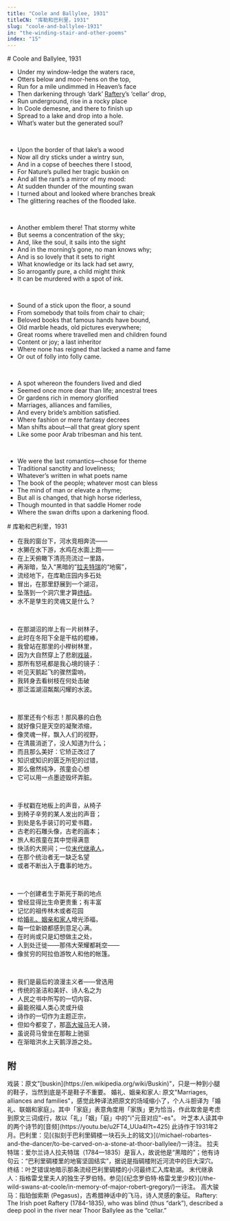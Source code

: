 ```yaml
---
title: "Coole and Ballylee, 1931"
titleCN: "库勒和巴利里，1931"
slug: "coole-and-ballylee-1931"
in: "the-winding-stair-and-other-poems"
index: "15"
---
```


<PoemContent>

<PoemSection>
# Coole and Ballylee, 1931

- Under my window-ledge the waters race,
- Otters below and moor-hens on the top,
- Run for a mile undimmed in Heaven’s face
- Then darkening through ‘dark’ [Raftery](#7)’s ‘cellar’ drop,
- Run underground, rise in a rocky place
- In Coole demesne, and there to finish up
- Spread to a lake and drop into a hole.
- What’s water but the generated soul?

<br />

- Upon the border of that lake’s a wood
- Now all dry sticks under a wintry sun,
- And in a copse of beeches there I stood,
- For Nature’s pulled her tragic buskin on
- And all the rant’s a mirror of my mood:
- At sudden thunder of the mounting swan
- I turned about and looked where branches break
- The glittering reaches of the flooded lake.

<br />

- Another emblem there! That stormy white
- But seems a concentration of the sky;
- And, like the soul, it sails into the sight
- And in the morning’s gone, no man knows why;
- And is so lovely that it sets to right
- What knowledge or its lack had set awry,
- So arrogantly pure, a child might think
- It can be murdered with a spot of ink.

<br />

- Sound of a stick upon the floor, a sound
- From somebody that toils from chair to chair;
- Beloved books that famous hands have bound,
- Old marble heads, old pictures everywhere;
- Great rooms where travelled men and children found
- Content or joy; a last inheritor
- Where none has reigned that lacked a name and fame
- Or out of folly into folly came.

<br />

- A spot whereon the founders lived and died
- Seemed once more dear than life; ancestral trees
- Or gardens rich in memory glorified
- Marriages, alliances and families,
- And every bride’s ambition satisfied.
- Where fashion or mere fantasy decrees
- Man shifts about—all that great glory spent
- Like some poor Arab tribesman and his tent.

<br />

- We were the last romantics—chose for theme
- Traditional sanctity and loveliness;
- Whatever’s written in what poets name
- The book of the people; whatever most can bless
- The mind of man or elevate a rhyme;
- But all is changed, that high horse riderless,
- Though mounted in that saddle Homer rode
- Where the swan drifts upon a darkening flood.
</PoemSection>

<PoemSection>
# 库勒和巴利里，1931 

- 在我的窗台下，河水竞相奔流——
- 水獭在水下游，水鸡在水面上跑——
- 在上天俯瞰下清亮亮流过一里路，
- 再渐暗，坠入“黑暗的”[拉夫特瑞](#3)的“地窖”，
- 流经地下，在库勒庄园内多石处
- 冒出，在那里舒展到一个湖沼，
- 坠落到一个洞穴里才算[终结](#4)。
- 水不是孳生的灵魂又是什么？

<br />

- 在那湖沼的岸上有一片树林子，
- 此时在冬阳下全是干枯的棍棒，
- 我曾站在那里的小榉树林里，
- 因为大自然穿上了悲剧[戏装](#1)，
- 那所有怒吼都是我心境的镜子：
- 听见天鹅起飞的骤然雷响，
- 我转身去看树枝在何处击破
- 那泛滥湖沼粼粼闪耀的水波。

<br />

- 那里还有个标志！那风暴的白色
- 就好像只是天空的凝聚浓缩，
- 像灵魂一样，飘入人们的视野，
- 在清晨消逝了，没人知道为什么；
- 而且那么美好：它矫正改过了
- 知识或知识的匮乏所犯的过错，
- 那么傲然纯净，孩童会心想
- 它可以用一点墨迹毁坏弄脏。

<br />

- 手杖戳在地板上的声音，从椅子
- 到椅子辛劳的某人发出的声音；
- 到处是名手装订的可爱书籍，
- 古老的石雕头像，古老的画本；
- 旅人和孩童在其中觉得满意
- 快活的大房间；一位[末代继承人](#5)，
- 在那个统治者无一缺乏名望
- 或者不断出入于蠢事的地方。

<br />

- 一个创建者生于斯死于斯的地点
- 曾经显得比生命更贵重；有丰富
- 记忆的祖传林木或者花园
- 给[婚礼、姻亲和家人](#2)增光添福，
- 每一位新娘都感到意足心满。
- 在时尚或只是幻想做主之处，
- 人到处迁徙——那伟大荣耀都耗空——
- 像贫穷的阿拉伯游牧人和他的帐篷。

<br />

- 我们是最后的浪漫主义者——曾选用
- 传统的圣洁和美好、诗人名之为
- 人民之书中所写的一切内容、
- 最能祝福人类心灵或升级
- 诗作的一切作为主题正宗，
- 但如今都变了，那[高大骏马](#6)无人骑，
- 虽说荷马曾坐在那鞍上驰驱
- 在渐暗洪水上天鹅浮游之处。
</PoemSection>

</PoemContent>

<PoemTranslator translator="傅浩"/>

## 附

<PoemAppendix source="维护者注——">
<PoemFootnote index={1}>
戏装：原文"[buskin](https://en.wikipedia.org/wiki/Buskin)"，只是一种到小腿的鞋子，当然到底是不是鞋子不重要。
</PoemFootnote>
<PoemFootnote index={2}>
婚礼、姻亲和家人: 原文"Marriages, alliances and families"，感觉此种译法把原文的场域缩小了，个人斗胆译为「婚礼、联姻和家庭」。其中「家庭」表意角度用「家族」更为恰当，作此取舍是考虑到原文三词成行，故以「礼」「姻」「庭」中的"i"元音对应"-es"。
</PoemFootnote>
<PoemFootnote>
叶芝本人读其中的两个诗节的[音频](https://youtu.be/u2FT4_UUa4I?t=425)
</PoemFootnote>
</PoemAppendix>

<PoemAppendix source="叶芝诗集（增订本） 2018 ——">
<PoemFootnote>
此诗作于1931年2月。巴利里：见[《拟刻于巴利里碉楼一块石头上的铭文》](/michael-robartes-and-the-dancer/to-be-carved-on-a-stone-at-thoor-ballylee/)一诗注。
</PoemFootnote>
<PoemFootnote index={3}>
拉夫特瑞：爱尔兰诗人拉夫特瑞（1784—1835）是盲人，故说他是“黑暗的”；他有诗句云：“巴利里碉楼里的地窖坚固结实”，据说是指碉楼附近河流中的巨大深穴。
</PoemFootnote>
<PoemFootnote index={4}>
终结：叶芝错误地暗示那条流经巴利里碉楼的小河最终汇入库勒湖。
</PoemFootnote>
<PoemFootnote index={5}>
末代继承人：指格雷戈里夫人的独生子罗伯特。参见[《纪念罗伯特·格雷戈里少校》](/the-wild-swans-at-coole/in-memory-of-major-robert-gregory/)一诗注。
</PoemFootnote>
<PoemFootnote index={6}>
高大骏马：指珀伽索斯 (Pegasus)，古希腊神话中的飞马，诗人灵感的象征。
</PoemFootnote>
</PoemAppendix>

<PoemAppendix source="The Collected Works of W. B. Yeats, Volume I—">
<PoemFootnote index={7}>
Raftery: The Irish poet Raftery (1784-1835), who was blind (thus “dark”), described a deep pool in the river near Thoor Ballylee as the “cellar.”
</PoemFootnote>
</PoemAppendix>
